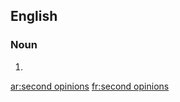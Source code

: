 ==English==

===Noun===
{{head|en|plural|head=[[second]] [[opinion]]s}}

# {{plural of|second opinion|lang=en}}

[[ar:second opinions]]
[[fr:second opinions]]